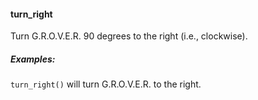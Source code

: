 #### turn_right

Turn G.R.O.V.E.R. 90 degrees to the right (i.e., clockwise).

##### Examples:

`turn_right()` will turn G.R.O.V.E.R. to the right.
